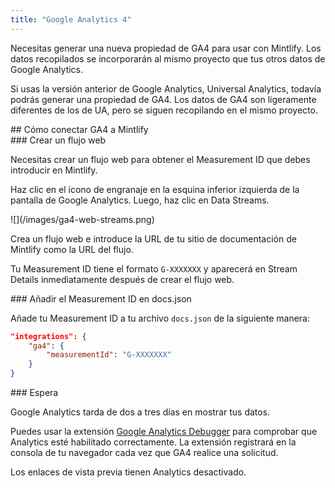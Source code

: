 ```yaml
---
title: "Google Analytics 4"
---
```


Necesitas generar una nueva propiedad de <Tooltip tip="Google Analytics 4">GA4</Tooltip> para usar con Mintlify. Los datos recopilados se incorporarán al mismo proyecto que tus otros datos de Google Analytics.

Si usas la versión anterior de Google Analytics, Universal Analytics, todavía podrás generar una propiedad de <Tooltip tip="Google Analytics 4">GA4</Tooltip>. Los datos de <Tooltip tip="Google Analytics 4">GA4</Tooltip> son ligeramente diferentes de los de UA, pero se siguen recopilando en el mismo proyecto.



<div id="how-to-connect-ga4-to-mintlify">
  ## Cómo conectar GA4 a Mintlify
</div>

<div id="create-a-web-stream">
  ### Crear un flujo web
</div>

Necesitas crear un flujo web para obtener el Measurement ID que debes introducir en Mintlify.

Haz clic en el ícono de engranaje en la esquina inferior izquierda de la pantalla de Google Analytics. Luego, haz clic en Data Streams.

<Frame>![](/images/ga4-web-streams.png)</Frame>

Crea un flujo web e introduce la URL de tu sitio de documentación de Mintlify como la URL del flujo.

Tu Measurement ID tiene el formato `G-XXXXXXX` y aparecerá en Stream Details inmediatamente después de crear el flujo web.

<div id="put-measurement-id-in-docsjson">
  ### Añadir el Measurement ID en docs.json
</div>

Añade tu Measurement ID a tu archivo `docs.json` de la siguiente manera:

```json docs.json
"integrations": {
    "ga4": {
        "measurementId": "G-XXXXXXX"
    }
}
```

<div id="wait">
  ### Espera
</div>

Google Analytics tarda de dos a tres días en mostrar tus datos.

Puedes usar la extensión [Google Analytics Debugger](https://chrome.google.com/webstore/detail/google-analytics-debugger/jnkmfdileelhofjcijamephohjechhna?hl=en) para comprobar que Analytics esté habilitado correctamente. La extensión registrará en la consola de tu navegador cada vez que GA4 realice una solicitud.

<Note>
  Los enlaces de vista previa tienen Analytics desactivado.
</Note>
